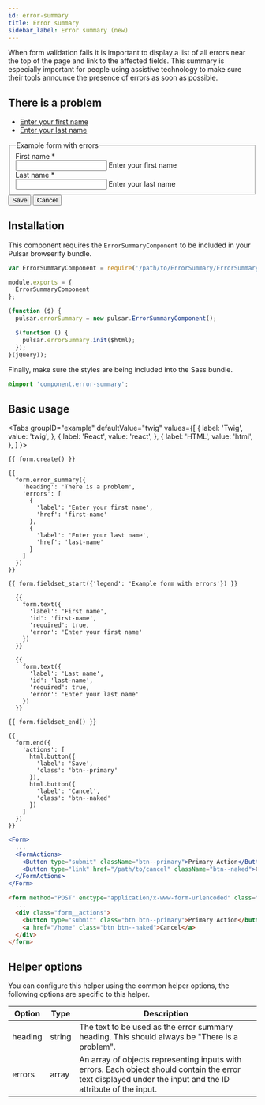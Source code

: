```yaml
---
id: error-summary
title: Error summary
sidebar_label: Error summary (new)
---
```



When form validation fails it is important to display a list of all errors near the top of the page and link to the affected fields. This summary is especially important for people using assistive technology to make sure their tools announce the presence of errors as soon as possible.

<div className="d-example">
<form method="POST" encType="application/x-www-form-urlencoded" className="form">
<section aria-labelledby="error-summary-title" data-error-summary="true" tabIndex="-1" className="error-summary">
<h2 className="error-summary__title" id="error-summary-title">There is a problem</h2>
<ul className="error-summary__list">
<li className="error-summary__list-item">
<a className="error-summary__list-link" href="#first-name">Enter your first name</a>
</li>
<li className="error-summary__list-item">
<a className="error-summary__list-link" href="#last-name">Enter your last name</a>
</li>
</ul>
</section>

<fieldset>
<legend className="legend">Example form with errors</legend>

<div className="form__group form__group--full has-error">
<label htmlFor="first-name" className="control__label">First name&nbsp;<span className="required-indicator" data-toggle="tooltips" title="" data-original-title="required">*</span></label>
<div className="controls">
<input id="first-name" required="" aria-required="true" type="text" aria-describedby="guid-12478230" aria-invalid="true" className="form__control" /><span className="help-block is-error" id="guid-12478230"><i aria-hidden="true" className="icon-warning-sign"></i> Enter your first name</span>
</div>
</div>

<div className="form__group form__group--full has-error">
<label htmlFor="last-name" className="control__label">Last name&nbsp;<span className="required-indicator" data-toggle="tooltips" title="" data-original-title="required">*</span></label>
<div className="controls">
<input id="last-name" required="" aria-required="true" type="text" aria-describedby="guid-482694121" aria-invalid="true" className="form__control" /><span className="help-block is-error" id="guid-482694121"><i aria-hidden="true" className="icon-warning-sign"></i> Enter your last name</span>
</div>
</div>
</fieldset>

<div className="form__actions">
<button className="btn btn--primary">Save</button>
<button className="btn btn--naked">Cancel</button>
</div>
</form>
</div>

## Installation

This component requires the `ErrorSummaryComponent` to be included in your Pulsar browserify bundle.

```jsx title="index.js"
var ErrorSummaryComponent = require('/path/to/ErrorSummary/ErrorSummaryComponent');

module.exports = {
  ErrorSummaryComponent
};
```

```jsx title="main.js"
(function ($) {
  pulsar.errorSummary = new pulsar.ErrorSummaryComponent();

  $(function () {
    pulsar.errorSummary.init($html);
  });
}(jQuery));
```

Finally, make sure the styles are being included into the Sass bundle.

```scss title="pulsar.scss"
@import 'component.error-summary';
```

## Basic usage

<Tabs
  groupID="example"
  defaultValue="twig"
  values={[
    { label: 'Twig', value: 'twig', },
    { label: 'React', value: 'react', },
    { label: 'HTML', value: 'html', },
  ]
}>
<TabItem value="twig">

```twig
{{ form.create() }}

{{
  form.error_summary({
    'heading': 'There is a problem',
    'errors': [
      {
        'label': 'Enter your first name',
        'href': 'first-name'
      },
      {
        'label': 'Enter your last name',
        'href': 'last-name'
      }
    ]
  })
}}

{{ form.fieldset_start({'legend': 'Example form with errors'}) }}

  {{
    form.text({
      'label': 'First name',
      'id': 'first-name',
      'required': true,
      'error': 'Enter your first name'
    })
  }}

  {{
    form.text({
      'label': 'Last name',
      'id': 'last-name',
      'required': true,
      'error': 'Enter your last name'
    })
  }}

{{ form.fieldset_end() }}

{{
  form.end({
    'actions': [
      html.button({
        'label': 'Save',
        'class': 'btn--primary'
      }),
      html.button({
        'label': 'Cancel',
        'class': 'btn--naked'
      })
    ]
  })
}}
```

</TabItem>
<TabItem value="react">

```jsx
<Form>
  ...
  <FormActions>
    <Button type="submit" className="btn--primary">Primary Action</Button>
    <Button type="link" href="/path/to/cancel" className="btn--naked">Cancel</Button>
  </FormActions>
</Form>
```

</TabItem>
<TabItem value="html">

```html
<form method="POST" enctype="application/x-www-form-urlencoded" class="form">
  ...
  <div class="form__actions">
    <button type="submit" class="btn btn--primary">Primary Action</button>
    <a href="/home" class="btn btn--naked">Cancel</a>
  </div>
</form>
```

</TabItem>
</Tabs>

## Helper options

You can configure this helper using the common helper options, the following options are specific to this helper.

| Option | Type | Description |
| ------ | ---- | ----------- |
| heading | string | The text to be used as the error summary heading. This should always be "There is a problem". |
| errors | array | An array of objects representing inputs with errors. Each object should contain the error text displayed under the input and the ID attribute of the input. |
